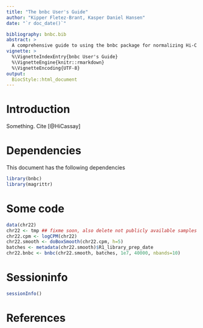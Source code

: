 ```yaml
---
title: "The bnbc User's Guide"
author: "Kipper Fletez-Brant, Kasper Daniel Hansen"
date: "`r doc_date()`"

bibliography: bnbc.bib
abstract: >
  A comprehensive guide to using the bnbc package for normalizing Hi-C replicates.
vignette: >
  %\VignetteIndexEntry{bnbc User's Guide}
  %\VignetteEngine{knitr::rmarkdown}
  %\VignetteEncoding{UTF-8}
output: 
  BiocStyle::html_document
---
```


# Introduction

Something. Cite [@HiCassay]

# Dependencies

This document has the following dependencies

```r
library(bnbc)
library(magrittr)
```

# Some code

```r
data(chr22)
chr22 <- tmp ## fixme soon, also delete not publicly available samples
chr22.cpm <- logCPM(chr22)
chr22.smooth <- doBoxSmooth(chr22.cpm, h=5)
batches <- metadata(chr22.smooth)$R1_library_prep_date
chr22.bnbc <- bnbc(chr22.smooth, batches, 1e7, 40000, nbands=10)
```




# Sessioninfo

```r
sessionInfo()
```

# References


